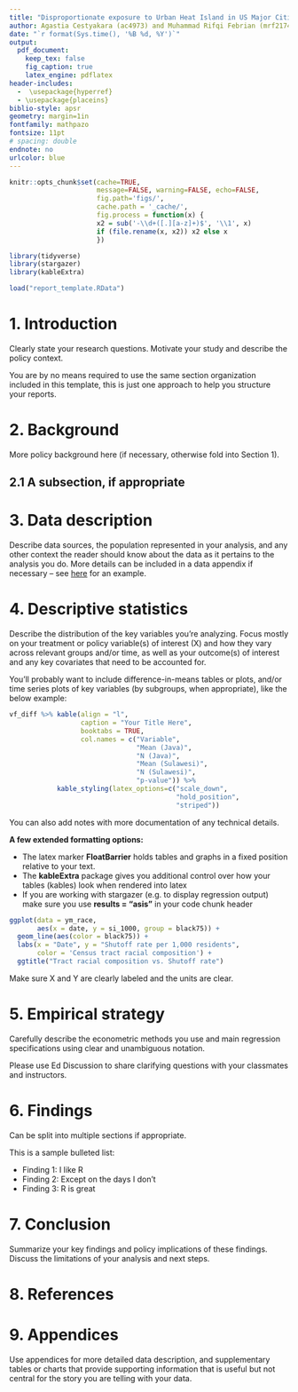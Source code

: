 ```yaml
---
title: "Disproportionate exposure to Urban Heat Island in US Major Cities"
author: Agastia Cestyakara (ac4973) and Muhammad Rifqi Febrian (mrf2174)
date: "`r format(Sys.time(), '%B %d, %Y')`"
output: 
  pdf_document:
    keep_tex: false
    fig_caption: true
    latex_engine: pdflatex
header-includes:
  -  \usepackage{hyperref}
  - \usepackage{placeins}
biblio-style: apsr
geometry: margin=1in
fontfamily: mathpazo
fontsize: 11pt
# spacing: double
endnote: no
urlcolor: blue
---
```


```r
knitr::opts_chunk$set(cache=TRUE,
                      message=FALSE, warning=FALSE, echo=FALSE,
                      fig.path='figs/',
                      cache.path = '_cache/',
                      fig.process = function(x) {
                      x2 = sub('-\\d+([.][a-z]+)$', '\\1', x)
                      if (file.rename(x, x2)) x2 else x
                      })
```


```r
library(tidyverse)
library(stargazer)
library(kableExtra)
```

```r
load("report_template.RData")
```

# 1. Introduction

Clearly state your research questions. Motivate your study and describe the policy context. 

You are by no means required to use the same section organization included in this template, this is just one approach to help you structure your reports.


# 2. Background

More policy background here (if necessary, otherwise fold into Section 1). 


## 2.1 A subsection, if appropriate



# 3. Data description

Describe data sources, the population represented in your analysis, and any other context the reader should know about the data as it pertains to the analysis you do. More details can be included in a data appendix if necessary -- see [here](https://www.cssny.org/pages/false-narrative-data) for an example.


# 4. Descriptive statistics

\FloatBarrier

Describe the distribution of the key variables you’re analyzing. Focus mostly on your treatment or policy variable(s) of interest (X) and how they vary across relevant groups and/or time, as well as your outcome(s) of interest and any key covariates that need to be accounted for. 

You'll probably want to include difference-in-means tables or plots, and/or time series plots of key variables (by subgroups, when appropriate), like the below example:

```r
vf_diff %>% kable(align = "l",
                  caption = "Your Title Here",
                  booktabs = TRUE,
                  col.names = c("Variable", 
                                "Mean (Java)", 
                                "N (Java)", 
                                "Mean (Sulawesi)", 
                                "N (Sulawesi)", 
                                "p-value")) %>% 
            kable_styling(latex_options=c("scale_down",
                                          "hold_position",
                                          "striped"))
```


\medspace 

You can also add notes with more documentation of any technical details.

\medspace

**A few extended formatting options:**

- The latex marker **FloatBarrier** holds tables and graphs in a fixed position relative to your text. 
- The **kableExtra** package gives you additional control over how your tables (kables) look when rendered into latex
- If you are working with stargazer (e.g. to display regression output) make sure you use **results = "asis"** in your code chunk header

\medspace \FloatBarrier

```r
 
ggplot(data = ym_race, 
       aes(x = date, y = si_1000, group = black75)) + 
  geom_line(aes(color = black75)) +
  labs(x = "Date", y = "Shutoff rate per 1,000 residents",
       color = 'Census tract racial composition') +
  ggtitle("Tract racial composition vs. Shutoff rate")
```

Make sure X and Y are clearly labeled and the units are clear. 

\FloatBarrier

\newpage

# 5. Empirical strategy

Carefully describe the econometric methods you use and main regression specifications using clear and unambiguous notation.

Please use Ed Discussion to share clarifying questions with your classmates and instructors.


# 6. Findings

Can be split into multiple sections if appropriate.

This is a sample bulleted list:

- Finding 1: I like R
- Finding 2: Except on the days I don't
- Finding 3: R is great

# 7. Conclusion

Summarize your key findings and policy implications of these findings. Discuss the limitations of your analysis and next steps.


\newpage

# 8. References


\newpage

# 9. Appendices

Use appendices for more detailed data description, and supplementary tables or charts that provide supporting information that is useful but not central for the story you are telling with your data.

